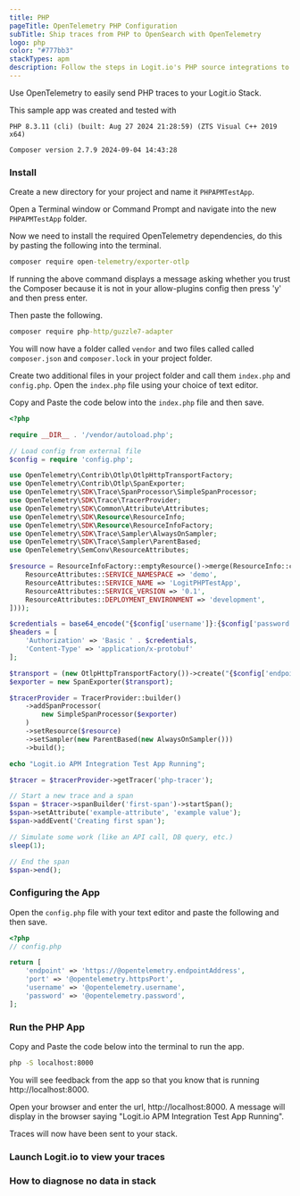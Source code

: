 ```yaml
---
title: PHP
pageTitle: OpenTelemetry PHP Configuration
subTitle: Ship traces from PHP to OpenSearch with OpenTelemetry
logo: php
color: "#777bb3"
stackTypes: apm
description: Follow the steps in Logit.io's PHP source integrations to ship traces from PHP to OpenSearch with OpenTelemetry.
---
```


Use OpenTelemetry to easily send PHP traces to your Logit.io Stack.

<Steps>

  <Callout type="info">
  This sample app was created and tested with

  `PHP 8.3.11 (cli) (built: Aug 27 2024 21:28:59) (ZTS Visual C++ 2019 x64)`

  `Composer version 2.7.9 2024-09-04 14:43:28`
  </Callout>

  ### Install

  Create a new directory for your project and name it `PHPAPMTestApp`.

  Open a Terminal window or Command Prompt and navigate into the new `PHPAPMTestApp` folder.

  Now we need to install the required OpenTelemetry dependencies, do this by pasting the following into the terminal.

  ```cmd copy
  composer require open-telemetry/exporter-otlp
  ```

  <Callout type="info">
    If running the above command displays a message asking whether you trust the Composer because it is not in your allow-plugins 
    config then press 'y' and then press enter. 
  </Callout>

  Then paste the following.

  ```cmd copy
  composer require php-http/guzzle7-adapter
  ```

  You will now have a folder called `vendor` and two files called called `composer.json` and `composer.lock` in your project folder.

  Create two additional files in your project folder and call them `index.php` and `config.php`. Open the `index.php` file using your choice of text editor.

  Copy and Paste the code below into the `index.php` file and then save.

  ```php copy filename="index.php" 
  <?php

  require __DIR__ . '/vendor/autoload.php';

  // Load config from external file
  $config = require 'config.php';

  use OpenTelemetry\Contrib\Otlp\OtlpHttpTransportFactory;
  use OpenTelemetry\Contrib\Otlp\SpanExporter;
  use OpenTelemetry\SDK\Trace\SpanProcessor\SimpleSpanProcessor;
  use OpenTelemetry\SDK\Trace\TracerProvider;
  use OpenTelemetry\SDK\Common\Attribute\Attributes;
  use OpenTelemetry\SDK\Resource\ResourceInfo;
  use OpenTelemetry\SDK\Resource\ResourceInfoFactory;
  use OpenTelemetry\SDK\Trace\Sampler\AlwaysOnSampler;
  use OpenTelemetry\SDK\Trace\Sampler\ParentBased;
  use OpenTelemetry\SemConv\ResourceAttributes;

  $resource = ResourceInfoFactory::emptyResource()->merge(ResourceInfo::create(Attributes::create([
      ResourceAttributes::SERVICE_NAMESPACE => 'demo',
      ResourceAttributes::SERVICE_NAME => 'LogitPHPTestApp',
      ResourceAttributes::SERVICE_VERSION => '0.1',
      ResourceAttributes::DEPLOYMENT_ENVIRONMENT => 'development',
  ])));

  $credentials = base64_encode("{$config['username']}:{$config['password']}"); 
  $headers = [
      'Authorization' => 'Basic ' . $credentials,
      'Content-Type' => 'application/x-protobuf'
  ];

  $transport = (new OtlpHttpTransportFactory())->create("{$config['endpoint']}:{$config['port']}/v1/traces", 'application/x-protobuf', $headers);
  $exporter = new SpanExporter($transport);

  $tracerProvider = TracerProvider::builder()
      ->addSpanProcessor(
          new SimpleSpanProcessor($exporter)
      )
      ->setResource($resource)
      ->setSampler(new ParentBased(new AlwaysOnSampler()))
      ->build();

  echo "Logit.io APM Integration Test App Running";

  $tracer = $tracerProvider->getTracer('php-tracer');

  // Start a new trace and a span
  $span = $tracer->spanBuilder('first-span')->startSpan();
  $span->setAttribute('example-attribute', 'example value');
  $span->addEvent('Creating first span');

  // Simulate some work (like an API call, DB query, etc.)
  sleep(1);

  // End the span
  $span->end();
  ```

  ### Configuring the App

  Open the `config.php` file with your text editor and paste the following and then save.

  <MissingOtelDetailsCallout />

  ```php copy filename="config.php" /@opentelemetry.password/  /@opentelemetry.username/ /@opentelemetry.httpsPort/ /@opentelemetry.endpointAddress/
  <?php
  // config.php

  return [
      'endpoint' => 'https://@opentelemetry.endpointAddress',
      'port' => '@opentelemetry.httpsPort',
      'username' => '@opentelemetry.username',
      'password' => '@opentelemetry.password',
  ];
  ```

  ### Run the PHP App

  Copy and Paste the code below into the terminal to run the app.

  ```cmd copy
  php -S localhost:8000
  ```

  You will see feedback from the app so that you know that is running http://localhost:8000.

  Open your browser and enter the url, http://localhost:8000. A message will display in the browser saying "Logit.io APM Integration Test App Running".

  Traces will now have been sent to your stack.

  ### Launch Logit.io to view your traces

  <LaunchVisualizer type="apm" />

  ### How to diagnose no data in stack

  <DiagnoseNoData />

</Steps>